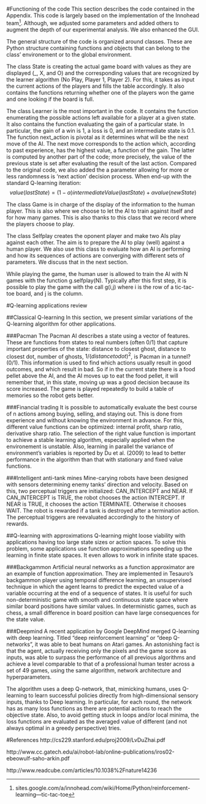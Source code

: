 #Functioning of the code
This section describes the code contained in the Appendix. This code is largely based on the implementation of the Innohead team^[sites.google.com/a/innohead.com/wiki/Home/Python/reinforcement-learning---tic-tac-toe]. Although, we adjusted some parameters and added others to augment the depth of our experimental analysis. We also enhanced the GUI.

The general structure of the code is organized around classes. These are Python structure containing functions and objects that can belong to the class' environement or to the global environment.

The class State is creating the actual game board with values as they are displayed (_, X, and O) and the corresponding values that are recognized by the learner algorithm (No Play, Player 1, Player 2). For this, it takes as input the current actions of the players and fills the table accordingly. It also contains the functions returning whether one of the players won the game and one looking if the board is full. 

The class Learner is the most important in the code. It contains the function enumerating the possible actions left available for a player at a given state. It also contains the function evaluating the gain of a particular state. In particular, the gain of a win is 1, a loss is 0, and an intermediate state is 0.1. The function next_action is pivotal as it determines what will be the next move of the AI. The next move corresponds to the action which, according to past experience, has the highest value, a function of the gain. The latter is computed by another part of the code; more precisely, the value of the previous state is set after evaluating the result of the last action. Compared to the original code, we also added the a parameter allowing for more or less randomness is 'next action' decision process. When end-up with the standard Q-learning iteration:
$$value(lastState) = (1-\alpha)intermediateValue(lastState) + \alpha value(newState)$$

The class Game is in charge of the display of the information to the human player. This is also where we choose to let the AI to train against itself and for how many games. This is also thanks to this class that we record where the players choose to play.

The class Selfplay creates the oponent player and make two AIs play against each other. The aim is to prepare the AI to play (well) against a human player. We also use this class to evaluate how an AI is performing and how its sequences of actions are converging with different sets of parameters. We discuss that in the next section.

While playing the game, the human user is allowed to train the AI with N games with the function g.selfplay(N). Typically after this first step, it is possible to play the game with the call g(i,j) where i is the row of a tic-tac-toe board, and j is the column.

#Q-learning applications review

##Classical Q-learning
In this section, we present similar variations of the Q-learning algorithm for other applications.

###Pacman
The Pacman AI describes a state using a vector of features. These are functions from states to real numbers (often 0/1) that capture important properties of the state: distance to closest ghost, distance to closest dot, number of ghosts, $1/(distance to dot)^2$, is Pacman in a tunnel? (0/1). This information is used to find which actions usually result in good outcomes, and which result in bad. So if in the current state there is a food pellet above the AI, and the AI moves up to eat the food pellet, it will remember that, in this state, moving up was a good decision because its score increased. The game is played repeatedly to build a table of memories so the robot gets better. 

###Financial trading
It is possible to automatically evaluate the best course of n actions among buying, selling, and staying out. This is done from experience and without knowing the environment in advance. For this, different value functions can be optimized: internal profit, sharp  ratio,  derivative  sharp  ratio. The selection of the right value function is important to achieve a stable learning algorithm, especially applied when the environement is unstable. Also, learning in parallel the variance of environment's variables is reported by Du et al. (2009) to lead to better performance in the algorithm than that with stationary and fixed value functions. 

###Intelligent anti-tank mines
Mine-carying robots have been designed with sensors determining enemy tanks' direction and velocity. Based on this, two perceptual triggers are initialized: CAN_INTERCEPT and NEAR. If CAN_INTERCEPT is TRUE, the robot chooses the action INTERCEPT. If NEAR is TRUE, it chooses the action TERMINATE. Otherwise it chooses WAIT. The robot is rewarded if a tank is destroyed after a termination action. The perceptual triggers are reevaluated accordingly to the history of rewards. 

##Q-learning with approximations
Q-learning might loose viability with applications having too large state sizes or action spaces. To solve this problem, some applications use function approximations speeding up the learning in finite state spaces. It even allows to work in infinite state spaces.

###Backgammon
Artificial neural networks as a function approximator are an example of function approximation. They are implemented in Tesauro's backgammon player using temporal difference learning, an unsupervised technique in which the agent learns to predict the expected value of a variable occurring at the end of a sequence of states. It is useful for such non-deterministic game with smooth and continuous state space where similar board positions have similar values. In deterministic games, such as chess, a small difference in board position can have large consequences for the state value. 

###Deepmind
A recent application by Google DeepMind merged Q-learning with deep learning. Titled "deep reinforcement learning" or "deep Q-networks", it was able to beat humans on Atari games. An astonishing fact is that the agent, actually receiving only the pixels and the game score as inputs, was able to surpass the performance of all previous algorithms and achieve a level comparable to that of a professional human tester across a set of 49 games, using the same algorithm, network architecture and hyperparameters. 

The algorithm uses a deep Q-network, that, mimicking humans, uses Q-learning to learn successful policies directly from high-dimensional sensory inputs, thanks to Deep learning. In particular, for each round, the network has as many loss functions as there are potential actions to reach the objective state. Also, to avoid getting stuck in loops and/or local minima, the loss functions are evaluated as the averaged value of different (and not always optimal in a greedy perspective) tries.

#References
http://cs229.stanford.edu/proj2009/LvDuZhai.pdf

http://www.cc.gatech.edu/ai/robot-lab/online-publications/iros02-ebeowulf-saho-arkin.pdf

http://www.readcube.com/articles/10.1038%2Fnature14236
